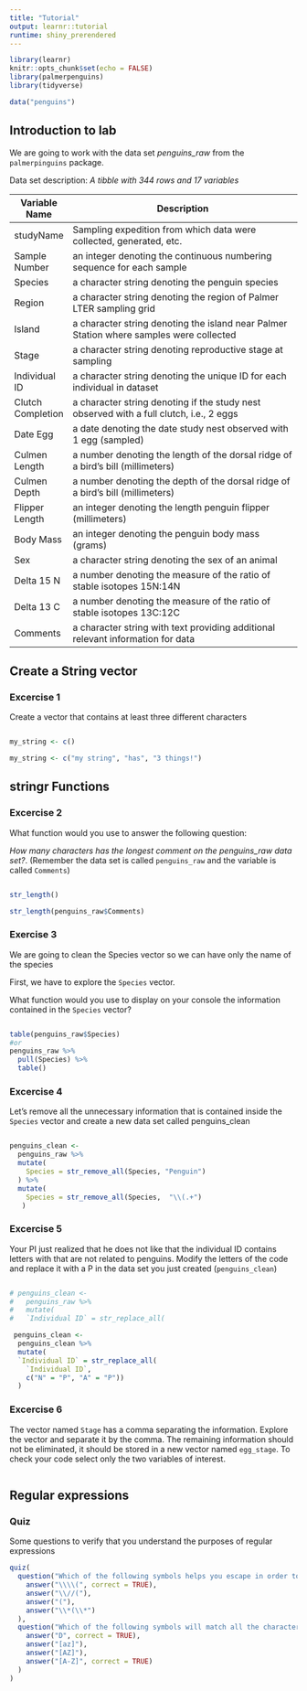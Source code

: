 ```yaml
---
title: "Tutorial"
output: learnr::tutorial
runtime: shiny_prerendered
---
```


```r
library(learnr)
knitr::opts_chunk$set(echo = FALSE)
library(palmerpenguins)
library(tidyverse)

data("penguins")
```


## Introduction to lab

We are going to work with the data set *penguins_raw* from the
`palmerpinguins` package. 

Data set description: 
*A tibble with 344 rows and 17 variables*


| Variable Name     | Description                                                                             |
| ----------------- | --------------------------------------------------------------------------------------- |
| studyName         | Sampling expedition from which data were collected, generated, etc.                     |
| Sample Number     | an integer denoting the continuous numbering sequence for each sample                   |
| Species           | a character string denoting the penguin species                                         |
| Region            | a character string denoting the region of Palmer LTER sampling grid                     |
| Island            | a character string denoting the island near Palmer Station where samples were collected |
| Stage             | a character string denoting reproductive stage at sampling                              |
| Individual ID     | a character string denoting the unique ID for each individual in dataset                |
| Clutch Completion | a character string denoting if the study nest observed with a full clutch, i.e., 2 eggs |
| Date Egg          | a date denoting the date study nest observed with 1 egg (sampled)                       |
| Culmen Length     | a number denoting the length of the dorsal ridge of a bird's bill (millimeters)         |
| Culmen Depth      | a number denoting the depth of the dorsal ridge of a bird's bill (millimeters)          |
| Flipper Length    | an integer denoting the length penguin flipper (millimeters)                            |
| Body Mass         | an integer denoting the penguin body mass (grams)                                       |
| Sex               | a character string denoting the sex of an animal                                        |
| Delta 15 N        | a number denoting the measure of the ratio of stable isotopes 15N:14N                   |
| Delta 13 C        | a number denoting the measure of the ratio of stable isotopes 13C:12C                   |
| Comments          | a character string with text providing additional relevant information for data         |



## Create a String vector

### Excercise 1

Create a vector that contains at least three different characters

```r

```

```r
my_string <- c()
```

```r
my_string <- c("my string", "has", "3 things!")
```

## stringr Functions

### Excercise 2

What function would you use to answer the following question:

*How many characters has the longest comment on the penguins_raw data set?*. 
(Remember the data set is called `penguins_raw` and the variable is called
`Comments`)

```r

```

```r
str_length()
```

```r
str_length(penguins_raw$Comments)
```


### Exercise 3

We are going to clean the Species vector so we can have only the name of the species

First, we have to explore the `Species` vector. 

What function would you use to display on your console the information contained 
in the `Species` vector?

```r


```

```r
table(penguins_raw$Species)
#or
penguins_raw %>% 
  pull(Species) %>% 
  table()

```


### Excercise 4

Let's remove all the unnecessary information that is contained inside the `Species` vector
and create a new data set called penguins_clean


```r

```

```r

penguins_clean <- 
  penguins_raw %>% 
  mutate(
    Species = str_remove_all(Species, "Penguin")
  ) %>% 
  mutate(
    Species = str_remove_all(Species,  "\\(.+")
   ) 

```

### Excercise 5

Your PI just realized that he does not like that the individual ID contains letters with 
that are not related to penguins. 
Modify the  letters of the code and replace it with a P in the data set you just created 
(`penguins_clean`)

```r

```

```r
# penguins_clean <- 
#   penguins_raw %>% 
#   mutate(
#   `Individual ID` = str_replace_all( 
```

```r
 penguins_clean <- 
  penguins_clean %>% 
  mutate(
  `Individual ID` = str_replace_all(
    `Individual ID`, 
    c("N" = "P", "A" = "P"))
  )
```


### Excercise 6

The vector named `Stage` has a comma separating the information. Explore the vector and separate 
it by the comma. The remaining information should not be eliminated, it should be stored in a new vector named `egg_stage`. To check your code select only the two variables of interest. 

```r

```


## Regular expressions

### Quiz

Some questions to verify that you understand the purposes of regular expressions

```r
quiz(
  question("Which of the following symbols helps you escape in order to match a (?",
    answer("\\\\(", correct = TRUE),
    answer("\\//("),
    answer("("),
    answer("\\*(\\*")
  ),
  question("Which of the following symbols will match all the characters in a vector?",
    answer("D", correct = TRUE),
    answer("[az]"),
    answer("[AZ]"),
    answer("[A-Z]", correct = TRUE)
  )
)

```

